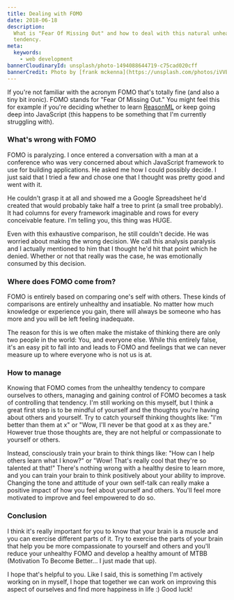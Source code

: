 ```yaml
---
title: Dealing with FOMO
date: 2018-06-18
description:
  What is "Fear Of Missing Out" and how to deal with this natural unhealthy
  tendency.
meta:
  keywords:
    - web development
bannerCloudinaryId: unsplash/photo-1494088644719-c75cad020cff
bannerCredit: Photo by [frank mckenna](https://unsplash.com/photos/iVVBVb2RqLc)
---
```


If you're not familiar with the acronym FOMO that's totally fine (and also a
tiny bit ironic). FOMO stands for "Fear Of Missing Out." You might feel this for
example if you're deciding whether to learn
[ReasonML](https://reasonml.github.io) or keep going deep into JavaScript (this
happens to be something that I'm currently struggling with).

### What's wrong with FOMO

FOMO is paralyzing. I once entered a conversation with a man at a conference who
was very concerned about which JavaScript framework to use for building
applications. He asked me how I could possibly decide. I just said that I tried
a few and chose one that I thought was pretty good and went with it.

He couldn't grasp it at all and showed me a Google Spreadsheet he'd created that
would probably take half a tree to print (a small tree probably). It had columns
for every framework imaginable and rows for every conceivable feature. I'm
telling you, this thing was HUGE.

Even with this exhaustive comparison, he still couldn't decide. He was worried
about making the wrong decision. We call this analysis paralysis and I actually
mentioned to him that I thought he'd hit that point which he denied. Whether or
not that really was the case, he was emotionally consumed by this decision.

### Where does FOMO come from?

FOMO is entirely based on comparing one's self with others. These kinds of
comparisons are entirely unhealthy and insatiable. No matter how much knowledge
or experience you gain, there will always be someone who has more and you will
be left feeling inadequate.

The reason for this is we often make the mistake of thinking there are only two
people in the world: You, and everyone else. While this entirely false, it's an
easy pit to fall into and leads to FOMO and feelings that we can never measure
up to where everyone who is not us is at.

### How to manage

Knowing that FOMO comes from the unhealthy tendency to compare ourselves to
others, managing and gaining control of FOMO becomes a task of controlling that
tendency. I'm still working on this myself, but I think a great first step is to
be mindful of yourself and the thoughts you're having about others and yourself.
Try to catch yourself thinking thoughts like: "I'm better than them at x" or
"Wow, I'll never be that good at x as they are." However true those thoughts
are, they are not helpful or compassionate to yourself or others.

Instead, consciously train your brain to think things like: "How can I help
others learn what I know?" or "Wow! That's really cool that they're so talented
at that!" There's nothing wrong with a healthy desire to learn more, and you can
train your brain to think positively about your ability to improve. Changing the
tone and attitude of your own self-talk can really make a positive impact of how
you feel about yourself and others. You'll feel more motivated to improve and
feel empowered to do so.

### Conclusion

I think it's really important for you to know that your brain is a muscle and
you can exercise different parts of it. Try to exercise the parts of your brain
that help you be more compassionate to yourself and others and you'll reduce
your unhealthy FOMO and develop a healthy amount of MTBB (Motivation To Become
Better... I just made that up).

I hope that's helpful to you. Like I said, this is something I'm actively
working on in myself, I hope that together we can work on improving this aspect
of ourselves and find more happiness in life :) Good luck!
